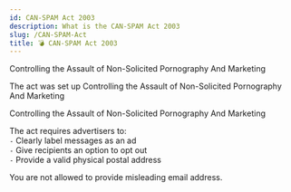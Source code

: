 ```yaml
---
id: CAN-SPAM Act 2003
description: What is the CAN-SPAM Act 2003
slug: /CAN-SPAM-Act
title: 💣 CAN-SPAM Act 2003
---
```


Controlling the Assault of Non-Solicited Pornography And Marketing

The act was set up Controlling the Assault of Non-Solicited Pornography And Marketing

Controlling the Assault of Non-Solicited Pornography And Marketing

The act requires advertisers to: <br />
`-` Clearly label messages as an ad <br />
`-` Give recipients an option to opt out <br />
`-` Provide a valid physical postal address <br />

You are not allowed to provide misleading email address.

